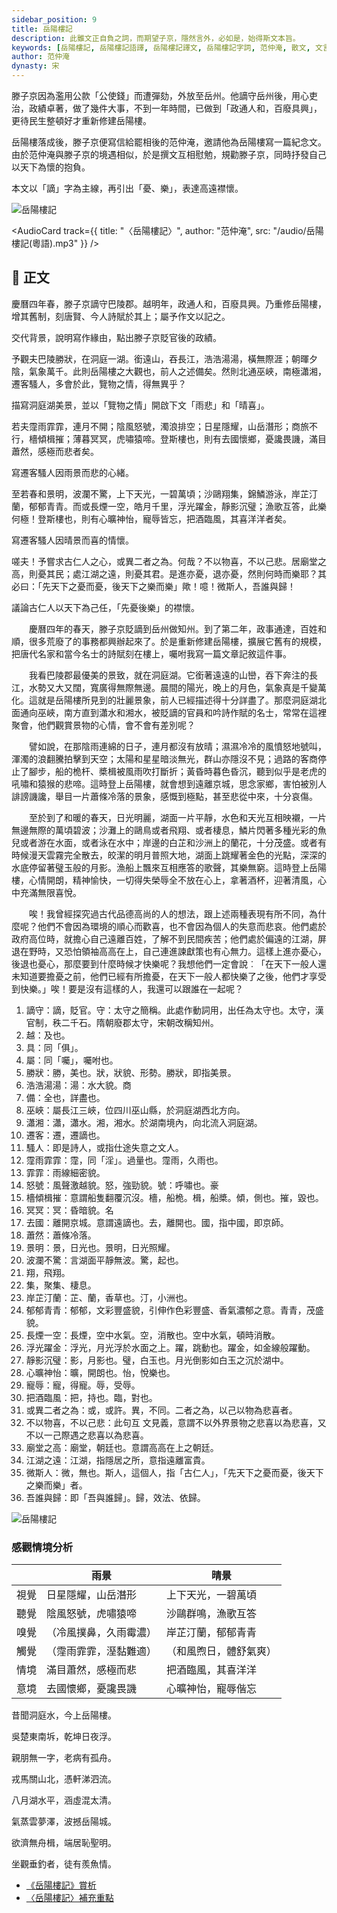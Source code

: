 ```yaml
---
sidebar_position: 9
title: 岳陽樓記
description: 此雖文正自負之詞，而期望子京，隱然言外，必如是，始得斯文本旨。
keywords: [岳陽樓記, 岳陽樓記語譯, 岳陽樓記譯文, 岳陽樓記字詞, 范仲淹, 散文, 文言文, 十二篇範文, DSE]
author: 范仲淹
dynasty: 宋
---
```


<Intro>

滕子京因為濫用公款「公使錢」而遭彈劾，外放至岳州。他謫守岳州後，用心吏治，政績卓著，做了幾件大事，不到一年時間，已做到「政通人和，百廢具興」，更待民生整頓好才重新修建岳陽樓。

岳陽樓落成後，滕子京便寫信給罷相後的范仲淹，邀請他為岳陽樓寫一篇紀念文。由於范仲淹與滕子京的境遇相似，於是撰文互相慰勉，規勸滕子京，同時抒發自己以天下為懷的抱負。

本文以「謫」字為主線，再引出「憂、樂」，表達高遠襟懷。

![岳陽樓記](/img/settext/岳陽樓記/Yueyang_bg1.jpg)

</Intro>

<AudioCard track={{ title: "〈岳陽樓記〉", author: "范仲淹", src: "/audio/岳陽樓記(粵語).mp3" }} />

## 📖 正文

<Commentary type="button" group="remark" label="段旨" />

<div className="main prose">

慶曆四年春，滕子京<Annotate title="謫，貶官。守：太守之簡稱。此處作動詞用，出任為太守也。太守，漢官制，秩二千石。隋朝廢郡太守，宋朝改稱知州。">謫守</Annotate>巴陵郡。<Annotate title="及也。">越</Annotate>明年，政通人和，百廢<Annotate title="同「俱」。">具</Annotate>興。乃重修岳陽樓，增其舊制，刻唐賢、今人詩賦於其上；<Annotate title="同「囑」。囑咐也。">屬</Annotate>予作文以記之。

<Commentary type="text" group="remark">
  <Remark title="段旨">交代背景，說明寫作緣由，點出滕子京貶官後的政績。</Remark>
</Commentary>

予觀夫巴陵<Annotate title="勝，美也。狀，狀貌、形勢。勝狀，即指美景。">勝狀</Annotate>，在洞庭一湖。銜遠山，吞長江，<Annotate title="湯：水大貌，粵 [商]，[soeng1]。">浩浩湯湯</Annotate>，橫無際涯；朝暉夕陰，氣象萬千。此則岳陽樓之大觀也，前人之述<Annotate title="全也，詳盡也。">備</Annotate>矣。然則北通<Annotate title="屬長江三峽，位四川巫山縣，於洞庭湖西北方向。">巫峽</Annotate>，南極<Annotate title="瀟，瀟水。湘，湘水。於湖南境內，向北流入洞庭湖。">瀟湘</Annotate>，<Annotate title="遷，遷謫也。">遷客</Annotate><Annotate title="即是詩人，或指仕途失意之文人。">騷人</Annotate>，多會於此，覽物之情，得無異乎？

<Commentary type="text" group="remark">
  <Remark title="段旨">描寫洞庭湖美景，並以「覽物之情」開啟下文「雨悲」和「晴喜」。</Remark>
</Commentary>

若夫<Annotate title="霪，同「淫」。過量也。霪雨，久雨也。">霪雨</Annotate><Annotate title="雨線細密貌。">霏霏</Annotate>，連月不開；陰風<Annotate title="怒，強勁貌。號：呼嘯也。怒號，風聲激越貌，粵 [豪]，[hou4]。">怒號</Annotate>，濁浪排空；日星隱耀，山岳潛形；商旅不行，<Annotate title="檣，船桅。楫，船槳。傾，側也。摧，毀也。意謂船隻翻覆沉沒。">檣傾楫摧</Annotate>；薄暮<Annotate title="冥：昏暗貌，粵 [名]，[ming4]。">冥冥</Annotate>，虎嘯猿啼。登斯樓也，則有<Annotate title="去，離開也。國，指中國，即京師。去國，離開京城。意謂遠謫也。">去國</Annotate>懷鄉，憂讒畏譏，滿目<Annotate title="蕭條冷落。">蕭然</Annotate>，感極而悲者矣。

<Commentary type="text" group="remark">
  <Remark title="段旨">寫遷客騷人因雨景而悲的心緒。</Remark>
</Commentary>

至若春和<Annotate title="景，日光也。景明，日光照耀。">景明</Annotate>，<Annotate title="驚，起也。言湖面平靜無波。">波瀾不驚</Annotate>，上下天光，一碧萬頃；沙鷗<Annotate title="翔，飛翔。集，聚集、棲息。">翔集</Annotate>，錦鱗游泳，<Annotate title="芷、蘭，香草也。汀，小洲也。">岸芷汀蘭</Annotate>，<Annotate title="郁郁，文彩豐盛貌，引伸作色彩豐盛、香氣濃郁之意。青青，茂盛貌。">郁郁青青</Annotate>。而或<Annotate title="長煙，空中水氣。空，消散也。空中水氣，頓時消散。">長煙一空</Annotate>，皓月千里，<Annotate title="浮光，月光浮於水面之上。躍，跳動也。躍金，如金線般躍動。">浮光躍金</Annotate>，<Annotate title="影，月影也。璧，白玉也。月光倒影如白玉之沉於湖中。">靜影沉璧</Annotate>；漁歌互答，此樂何極！登斯樓也，則有<Annotate title="曠，開朗也。怡，悅樂也。">心曠神怡</Annotate>，<Annotate title="寵，得寵。辱，受辱。">寵辱</Annotate>皆忘，<Annotate title="把，持也。臨，對也。">把酒臨風</Annotate>，其喜洋洋者矣。

<Commentary type="text" group="remark">
  <Remark title="段旨">寫遷客騷人因晴景而喜的情懷。</Remark>
</Commentary>

嗟夫！予嘗求古仁人之心，<Annotate title="或，或許。異，不同。二者之為，以己以物為悲喜者。">或異二者之為</Annotate>。何哉？<Annotate title="此句互文見義，意謂不以外界景物之悲喜以為悲喜，又不以一己際遇之悲喜以為悲喜。">不以物喜，不以己悲</Annotate>。居<Annotate title="廟堂，朝廷也。意謂高高在上之朝廷。">廟堂之高</Annotate>，則憂其民；處<Annotate title="江湖，指隱居之所。意指遠離富貴。">江湖之遠</Annotate>，則憂其君。是進亦憂，退亦憂，然則何時而樂耶？其必曰：「先天下之憂而憂，後天下之樂而樂」歟！噫！<Annotate title="微，無也。斯人，這個人，指「古仁人」，「先天下之憂而憂，後天下之樂而樂」者。">微斯人</Annotate>，<Annotate title="即「吾與誰歸」。歸，效法、依歸。">吾誰與歸</Annotate>！

<Commentary type="text" group="remark">
  <Remark title="段旨">議論古仁人以天下為己任，「先憂後樂」的襟懷。</Remark>
</Commentary>

</div>

<Translation>

　　慶曆四年的春天，滕子京貶謫到岳州做知州。到了第二年，政事通達，百姓和順，很多荒廢了的事務都興辦起來了。於是重新修建岳陽樓，擴展它舊有的規模，把唐代名家和當今名士的詩賦刻在樓上，囑咐我寫一篇文章記敘這件事。

　　我看巴陵郡最優美的景致，就在洞庭湖。它銜著遠遠的山巒，吞下奔注的長江，水勢又大又闊，寬廣得無際無邊。晨間的陽光，晚上的月色，氣象真是千變萬化。這就是岳陽樓所見到的壯麗景象，前人已經描述得十分詳盡了。那麼洞庭湖北面通向巫峽，南方直到瀟水和湘水，被貶謫的官員和吟詩作賦的名士，常常在這裡聚會，他們觀賞景物的心情，會不會有差別呢？

　　譬如說，在那陰雨連綿的日子，連月都沒有放晴；濕濕冷冷的風憤怒地號叫，渾濁的浪翻騰拍擊到天空；太陽和星星暗淡無光，群山亦隱沒不見；過路的客商停止了腳步，船的桅杆、槳楫被風雨吹打斷折；黃昏時暮色昏沉，聽到似乎是老虎的吼嘯和猿猴的悲啼。這時登上岳陽樓，就會想到遠離京城，思念家鄉，害怕被別人誹謗譏讒，舉目一片蕭條冷落的景象，感慨到極點，甚至悲從中來，十分哀傷。

　　至於到了和暖的春天，日光明麗，湖面一片平靜，水色和天光互相映襯，一片無邊無際的萬頃碧波；沙灘上的鷗鳥或者飛翔、或者棲息，鱗片閃著多種光彩的魚兒或者游在水面，或者泳在水中；岸邊的白芷和沙洲上的蘭花，十分茂盛。或者有時候漫天雲霧完全散去，皎潔的明月普照大地，湖面上跳耀著金色的光點，深深的水底停留著璧玉般的月影。漁船上飄來互相應答的歌聲，其樂無窮。這時登上岳陽樓，心情開朗，精神愉快，一切得失榮辱全不放在心上，拿著酒杯，迎著清風，心中充滿無限喜悅。

　　唉！我曾經探究過古代品德高尚的人的想法，跟上述兩種表現有所不同，為什麼呢？他們不會因為環境的順心而歡喜，也不會因為個人的失意而悲哀。他們處於政府高位時，就擔心自己遠離百姓，了解不到民間疾苦；他們處於偏遠的江湖，屏退在野時，又恐怕領袖高高在上，自己連進諫獻策也有心無力。這樣上進亦憂心，後退也憂心，那麼要到什麼時候才快樂呢？我想他們一定會說︰「在天下一般人還未知道要擔憂之前，他們已經有所擔憂，在天下一般人都快樂了之後，他們才享受到快樂。」唉！要是沒有這樣的人，我還可以跟誰在一起呢？

</Translation>

<Dictionary>

1. 謫守：謫，貶官。守：太守之簡稱。此處作動詞用，出任為太守也。太守，漢官制，秩二千石。隋朝廢郡太守，宋朝改稱知州。
2. 越：及也。
3. 具：同「俱」。
4. 屬：同「囑」，囑咐也。
5. 勝狀：勝，美也。狀，狀貌、形勢。勝狀，即指美景。
6. 浩浩湯湯：湯：水大貌。<Jypt py="soeng1">商</Jypt>
7. 備：全也，詳盡也。
8. 巫峽：屬長江三峽，位四川巫山縣，於洞庭湖西北方向。
9. 瀟湘：瀟，瀟水。湘，湘水。於湖南境內，向北流入洞庭湖。
10. 遷客：遷，遷謫也。
11. 騷人：即是詩人，或指仕途失意之文人。
12. 霪雨霏霏：霪，同「淫」。過量也。霪雨，久雨也。
13. 霏霏：雨線細密貌。
14. 怒號：風聲激越貌。怒，強勁貌。號：呼嘯也。<Jypt py="hou4">豪</Jypt>
15. 檣傾楫摧：意謂船隻翻覆沉沒。檣，船桅。楫，船槳。傾，側也。摧，毀也。
16. 冥冥：冥：昏暗貌。<Jypt py="ming4">名</Jypt>
17. 去國：離開京城。意謂遠謫也。去，離開也。國，指中國，即京師。
18. 蕭然：蕭條冷落。
19. 景明：景，日光也。景明，日光照耀。
20. 波瀾不驚：言湖面平靜無波。驚，起也。
21. 翔，飛翔。
22. 集，聚集、棲息。
23. 岸芷汀蘭：芷、蘭，香草也。汀，小洲也。
24. 郁郁青青：郁郁，文彩豐盛貌，引伸作色彩豐盛、香氣濃郁之意。青青，茂盛貌。
25. 長煙一空：長煙，空中水氣。空，消散也。空中水氣，頓時消散。
26. 浮光躍金：浮光，月光浮於水面之上。躍，跳動也。躍金，如金線般躍動。
27. 靜影沉璧：影，月影也。璧，白玉也。月光倒影如白玉之沉於湖中。
28. 心曠神怡：曠，開朗也。怡，悅樂也。
29. 寵辱：寵，得寵。辱，受辱。
30. 把酒臨風：把，持也。臨，對也。
31. 或異二者之為：或，或許。異，不同。二者之為，以己以物為悲喜者。
32. 不以物喜，不以己悲：此句互 文見義，意謂不以外界景物之悲喜以為悲喜，又不以一己際遇之悲喜以為悲喜。
33. 廟堂之高：廟堂，朝廷也。意謂高高在上之朝廷。
34. 江湖之遠：江湖，指隱居之所，意指遠離富貴。
35. 微斯人：微，無也。斯人，這個人，指「古仁人」，「先天下之憂而憂，後天下之樂而樂」者。
36. 吾誰與歸：即「吾與誰歸」。歸，效法、依歸。

</Dictionary>

<Media>

<Tabs>
  <TabItem value="經典動畫教材套" default>
    <Youtube id="qV_M71znJHw" />
  </TabItem>
  <TabItem value="氣象萬千．岳陽樓">
    <Youtube id="hu76MmKb3kc" />
  </TabItem>
</Tabs>

</Media>

<Appreciation>

![岳陽樓記](/img/settext/岳陽樓記/YueyangTower_intro.jpg)

### 感觀情境分析

|      | 雨景                   | 晴景                   |
| ---- | ---------------------- | ---------------------- |
| 視覺 | 日星隱耀，山岳潛形     | 上下天光，一碧萬頃     |
| 聽覺 | 陰風怒號，虎嘯猿啼     | 沙鷗群鳴，漁歌互答     |
| 嗅覺 | （冷風撲鼻，久雨霉濃） | 岸芷汀蘭，郁郁青青     |
| 觸覺 | （霪雨霏霏，溼黏難適） | （和風煦日，體舒氣爽） |
| 情境 | 滿目蕭然，感極而悲     | 把酒臨風，其喜洋洋     |
| 意境 | 去國懷鄉，憂讒畏譏     | 心曠神怡，寵辱偕忘     |

</Appreciation>

<Extension>

<div className="read-around poetry">

<Author name="杜甫" dynasty="唐" source="〈登岳陽樓〉" />

昔聞洞庭水，今上岳陽樓。

吳楚東南坼，乾坤日夜浮。

親朋無一字，老病有孤舟。

戎馬關山北，憑軒涕泗流。

</div>

<div className="read-around poetry">

<Author name="孟浩然" dynasty="唐" source="〈望洞庭湖贈張丞相〉" />

八月湖水平，涵虛混太清。

氣蒸雲夢澤，波撼岳陽城。

欲濟無舟楫，端居恥聖明。

坐觀垂釣者，徒有羨魚情。

</div>

</Extension>

<Resources>

- [《岳陽樓記》賞析](https://www.edb.gov.hk/attachment/tc/curriculum-development/kla/chi-edu/recommended-passages/KS4_14.pdf)
- [〈岳陽樓記〉補充重點](https://liin061206.pixnet.net/blog/post/121144103-%E5%B2%B3%E9%99%BD%E6%A8%93%E8%A8%98-%E8%8C%83%E4%BB%B2%E6%B7%B9)

</Resources>
